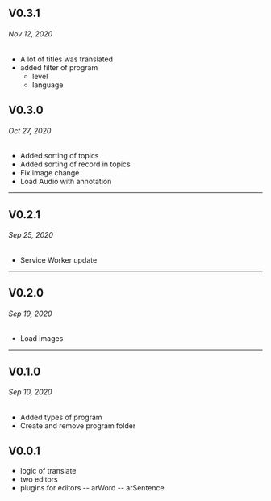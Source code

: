 ## V0.3.1

###### Nov 12, 2020

- A lot of titles was translated
- added filter of program
  - level
  - language

## V0.3.0

###### Oct 27, 2020

- Added sorting of topics
- Added sorting of record in topics
- Fix image change
- Load Audio with annotation

---

## V0.2.1

###### Sep 25, 2020

- Service Worker update

---

## V0.2.0

###### Sep 19, 2020

- Load images

---

## V0.1.0

###### Sep 10, 2020

- Added types of program
- Create and remove program folder

## V0.0.1

- logic of translate
- two editors
- plugins for editors
  -- arWord
  -- arSentence
